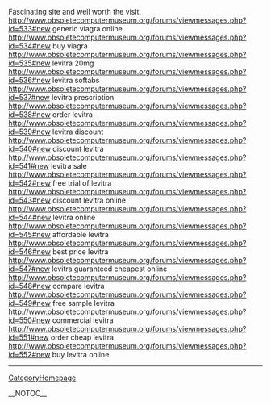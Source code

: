 Fascinating site and well worth the visit.  http://www.obsoletecomputermuseum.org/forums/viewmessages.php?id=533#new generic viagra online
http://www.obsoletecomputermuseum.org/forums/viewmessages.php?id=534#new buy viagra
http://www.obsoletecomputermuseum.org/forums/viewmessages.php?id=535#new levitra 20mg
http://www.obsoletecomputermuseum.org/forums/viewmessages.php?id=536#new levitra softabs
http://www.obsoletecomputermuseum.org/forums/viewmessages.php?id=537#new levitra prescription
http://www.obsoletecomputermuseum.org/forums/viewmessages.php?id=538#new order levitra
http://www.obsoletecomputermuseum.org/forums/viewmessages.php?id=539#new levitra discount
http://www.obsoletecomputermuseum.org/forums/viewmessages.php?id=540#new discount levitra
http://www.obsoletecomputermuseum.org/forums/viewmessages.php?id=541#new levitra sale
http://www.obsoletecomputermuseum.org/forums/viewmessages.php?id=542#new free trial of levitra
http://www.obsoletecomputermuseum.org/forums/viewmessages.php?id=543#new discount levitra online
http://www.obsoletecomputermuseum.org/forums/viewmessages.php?id=544#new levitra online
http://www.obsoletecomputermuseum.org/forums/viewmessages.php?id=545#new affordable levitra
http://www.obsoletecomputermuseum.org/forums/viewmessages.php?id=546#new best price levitra
http://www.obsoletecomputermuseum.org/forums/viewmessages.php?id=547#new levitra guaranteed cheapest online
http://www.obsoletecomputermuseum.org/forums/viewmessages.php?id=548#new compare levitra
http://www.obsoletecomputermuseum.org/forums/viewmessages.php?id=549#new free sample levitra
http://www.obsoletecomputermuseum.org/forums/viewmessages.php?id=550#new commercial levitra
http://www.obsoletecomputermuseum.org/forums/viewmessages.php?id=551#new order cheap levitra
http://www.obsoletecomputermuseum.org/forums/viewmessages.php?id=552#new buy levitra online
----
[[CategoryHomepage]]

__NOTOC__